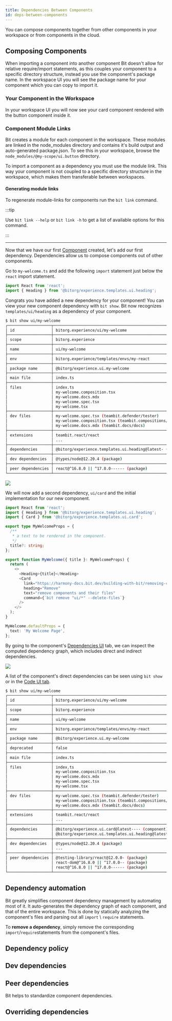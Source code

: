 ```yaml
---
title: Dependencies Between Components
id: deps-between-components
---
```





You can compose components together from other components in your workspace or from components in the cloud.

## Composing Components

When importing a component into another component Bit doesn't allow for relative require/import statements, as this couples your component to a specific directory structure, instead you use the component's package name. In the workspace UI you will see the package name for your component which you can copy to import it.

<CardExample />

### Your Component in the Workspace

In your workspace UI you will now see your card component rendered with the button component inside it.

### Component Module Links

Bit creates a module for each component in the workspace. These modules are linked in the node_modules directory and contains it's build output and auto-generated package.json. To see this in your workspace, browse the `node_modules/@my-scope/ui.button` directory.

To import a component as a dependency you must use the module link. This way your component is not coupled to a specific directory structure in the workspace, which makes them transferable between workspaces.

#### Generating module links

To regenerate module-links for components run the `bit link` command.

:::tip

Use `bit link --help` or `bit link -h` to get a list of available options for this command.

:::

---

Now that we have our first [Component](/components/overview) created, let's add our first dependency. Dependencies allow us to compose components out of other components.

Go to `my-welcome.ts` and add the following `import` statement just below the `react` import statement.

```ts
import React from 'react';
import { Heading } from '@bitorg/experience.templates.ui.heading';
```

Congrats you have added a new dependency for your component! You can view your new component dependency with `bit show`. Bit now recognizes `templates/ui/heading` as a dependency of your component.

```bash {28}
$ bit show ui/my-welcome
┌───────────────────┬────────────────────────────────────────────────────────────────┐
│ id                │ bitorg.experience/ui/my-welcome                                │
├───────────────────┼────────────────────────────────────────────────────────────────┤
│ scope             │ bitorg.experience                                              │
├───────────────────┼────────────────────────────────────────────────────────────────┤
│ name              │ ui/my-welcome                                                  │
├───────────────────┼────────────────────────────────────────────────────────────────┤
│ env               │ bitorg.experience/templates/envs/my-react                      │
├───────────────────┼────────────────────────────────────────────────────────────────┤
│ package name      │ @bitorg/experience.ui.my-welcome                               │
├───────────────────┼────────────────────────────────────────────────────────────────┤
│ main file         │ index.ts                                                       │
├───────────────────┼────────────────────────────────────────────────────────────────┤
│ files             │ index.ts                                                       │
│                   │ my-welcome.composition.tsx                                     │
│                   │ my-welcome.docs.mdx                                            │
│                   │ my-welcome.spec.tsx                                            │
│                   │ my-welcome.tsx                                                 │
├───────────────────┼────────────────────────────────────────────────────────────────┤
│ dev files         │ my-welcome.spec.tsx (teambit.defender/tester)                  │
│                   │ my-welcome.composition.tsx (teambit.compositions/compositions) │
│                   │ my-welcome.docs.mdx (teambit.docs/docs)                        │
├───────────────────┼────────────────────────────────────────────────────────────────┤
│ extensions        │ teambit.react/react                                            │
│                   │ ...                                                            │
├───────────────────┼────────────────────────────────────────────────────────────────┤
│ dependencies      │ @bitorg/experience.templates.ui.heading@latest- (component)    │
├───────────────────┼────────────────────────────────────────────────────────────────┤
│ dev dependencies  │ @types/node@12.20.4 (package)                                  │
├───────────────────┼────────────────────────────────────────────────────────────────┤
│ peer dependencies │ react@^16.8.0 || ^17.0.0------ (package)                       │
└───────────────────┴────────────────────────────────────────────────────────────────┘
```

<Image src={depImg} />

We will now add a second dependency, `ui/card` and the initial implementation for our new component.

```ts
import React from 'react';
import { Heading } from '@bitorg/experience.templates.ui.heading';
import { Card } from '@bitorg/experience.templates.ui.card';

export type MyWelcomeProps = {
  /**
   * a text to be rendered in the component.
   */
  title?: string;
};

export function MyWelcome({ title }: MyWelcomeProps) {
  return (
    <>
      <Heading>{title}</Heading>
      <Card
        link="https://harmony-docs.bit.dev/building-with-bit/removing-components"
        heading="Remove"
        text="remove components and their files"
        command={`bit remove "ui/*" --delete-files`}
      />
    </>
  );
}

MyWelcome.defaultProps = {
  text: 'My Welcome Page',
};
```

By going to the component's [Dependencies UI](/dependencies/ui) tab, we can inspect the computed dependency graph, which includes direct and indirect dependencies.

<Image src={depGraphImg} />

A list of the component's direct dependencies can be seen using `bit show` or in the [Code UI tab](/code/ui).

```bash {30,31}
$ bit show ui/my-welcome
┌───────────────────┬────────────────────────────────────────────────────────────────┐
│ id                │ bitorg.experience/ui/my-welcome                                │
├───────────────────┼────────────────────────────────────────────────────────────────┤
│ scope             │ bitorg.experience                                              │
├───────────────────┼────────────────────────────────────────────────────────────────┤
│ name              │ ui/my-welcome                                                  │
├───────────────────┼────────────────────────────────────────────────────────────────┤
│ env               │ bitorg.experience/templates/envs/my-react                      │
├───────────────────┼────────────────────────────────────────────────────────────────┤
│ package name      │ @bitorg/experience.ui.my-welcome                               │
├───────────────────┼────────────────────────────────────────────────────────────────┤
│ deprecated        │ false                                                          │
├───────────────────┼────────────────────────────────────────────────────────────────┤
│ main file         │ index.ts                                                       │
├───────────────────┼────────────────────────────────────────────────────────────────┤
│ files             │ index.ts                                                       │
│                   │ my-welcome.composition.tsx                                     │
│                   │ my-welcome.docs.mdx                                            │
│                   │ my-welcome.spec.tsx                                            │
│                   │ my-welcome.tsx                                                 │
├───────────────────┼────────────────────────────────────────────────────────────────┤
│ dev files         │ my-welcome.spec.tsx (teambit.defender/tester)                  │
│                   │ my-welcome.composition.tsx (teambit.compositions/compositions) │
│                   │ my-welcome.docs.mdx (teambit.docs/docs)                        │
├───────────────────┼────────────────────────────────────────────────────────────────┤
│ extensions        │ teambit.react/react                                            │
│                   │ ...                                                            │
├───────────────────┼────────────────────────────────────────────────────────────────┤
│ dependencies      │ @bitorg/experience.ui.card@latest---- (component)              │
│                   │ @bitorg/experience.ui.templates.ui.heading@latest- (component) │
├───────────────────┼────────────────────────────────────────────────────────────────┤
│ dev dependencies  │ @types/node@12.20.4 (package)                                  │
│                   │ ...                                                            │
├───────────────────┼────────────────────────────────────────────────────────────────┤
│ peer dependencies │ @testing-library/react@12.0.0- (package)                       │
│                   │ react-dom@^16.8.0 || ^17.0.0-- (package)                       │
│                   │ react@^16.8.0 || ^17.0.0------ (package)                       │
└───────────────────┴────────────────────────────────────────────────────────────────┘
```

## Dependency automation

Bit greatly simplifies component dependency management by automating most of it. It auto-generates the dependency graph of each component, and that of the entire workspace.
This is done by statically analyzing the component's files and parsing out all `import` \ `require` statements.

To **remove a dependency**, simply remove the corresponding `import`/`require`statements from the component's files.

## Dependency policy

## Dev dependencies

## Peer dependencies

Bit helps to standardize component dependencies.

## Overriding dependencies
